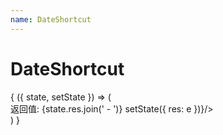 ```yaml
---
name: DateShortcut
---
```



# DateShortcut

<PropsTable of={DateShortcut} />

<Playground>
  <State initial={{ res: [] }}>
    {
      ({ state, setState }) => (
        <div>
          返回值: {state.res.join(' - ')}
          <DateShortcut style={{width: 300}}
            onClick={e => setState({
              res: e
            })}/>
        </div>
      )
    }
  </State>
</Playground>
